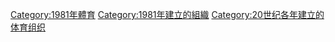 {{Cat topic in year|topic=建立的體育組織|year=1981}}

[[Category:1981年體育|Category:1981年體育]]
[[Category:1981年建立的組織|Category:1981年建立的組織]]
[[Category:20世纪各年建立的体育组织|Category:20世纪各年建立的体育组织]]